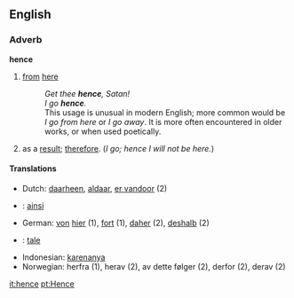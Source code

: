 ==English==
===Adverb===
'''hence'''
# [[from]] [[here]]
#:''Get thee '''hence''', Satan!''
#:''I go '''hence'''.''
#:This usage is unusual in modern English; more common would be ''I go from here'' or ''I go away''.  It is more often encountered in older works, or when used poetically.
# as a [[result]]; [[therefore]].  (''I go; hence I will not be here.'')

====Translations====
*Dutch: [[daarheen]], [[aldaar]], [[er vandoor]] (2)
* {{fr}} : [[ainsi]]
*German: [[von]] [[hier]] (1), [[fort]] (1), [[daher]] (2), [[deshalb]] (2)
* {{io}} : [[tale]]
*Indonesian: [[karenanya]]
*Norwegian: herfra (1), herav (2), av dette følger (2), derfor (2), derav (2)

[[it:hence]]
[[pt:Hence]]